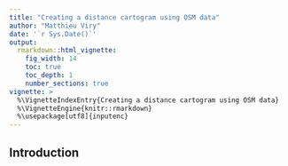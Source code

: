 ```yaml
---
title: "Creating a distance cartogram using OSM data"
author: "Matthieu Viry"
date: '`r Sys.Date()`'
output: 
  rmarkdown::html_vignette:
    fig_width: 14
    toc: true
    toc_depth: 1
    number_sections: true
vignette: >  
  %\VignetteIndexEntry{Creating a distance cartogram using OSM data}
  %\VignetteEngine{knitr::rmarkdown}
  %\usepackage[utf8]{inputenc}
---
```



## Introduction

